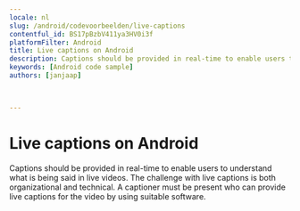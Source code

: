 ```yaml
---
locale: nl
slug: /android/codevoorbeelden/live-captions
contentful_id: BS17pBzbV411ya3HV0i3f
platformFilter: Android
title: Live captions on Android
description: Captions should be provided in real-time to enable users to understand what is being said in live videos.
keywords: [Android code sample]
authors: [janjaap]


	
---
```


# Live captions on Android

Captions should be provided in real-time to enable users to understand what is being said in live videos. The challenge with live captions is both organizational and technical. A captioner must be present who can provide live captions for the video by using suitable software.

<CodeSample id="media-captions-live" locale="nl" platform="android"/>